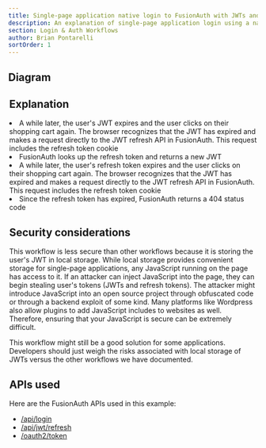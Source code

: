 ```yaml
---
title: Single-page application native login to FusionAuth with JWTs and refresh tokens in local storage
description: An explanation of single-page application login using a native login form that submits directly to FusionAuth with JWTs in local storage and refresh tokens in cookies
section: Login & Auth Workflows
author: Brian Pontarelli
sortOrder: 1
---
```


<Intro/>

## Diagram

<Legend/>

<Diagram/>

## Explanation

<OrderedList>
  <Step1/>
  <Step2/>
  <Step3/>
  <Step4/>
  <Step5/>
  <Step6/>
  <li>A while later, the user's JWT expires and the user clicks on their shopping cart again. The browser recognizes that the JWT has expired and makes a request directly to the JWT refresh API in FusionAuth. This request includes the refresh token cookie</li>
  <li>FusionAuth looks up the refresh token and returns a new JWT</li>
  <Step7/>
  <Step8/>
  <li>A while later, the user's refresh token expires and the user clicks on their shopping cart again. The browser recognizes that the JWT has expired and makes a request directly to the JWT refresh API in FusionAuth. This request includes the refresh token cookie</li>
  <li>Since the refresh token has expired, FusionAuth returns a 404 status code</li>
  <Step9/>
  <Step10/>
  <Step11/>
  <Step12/>
  <Step13/>
  <Step14/>
  <Step15/>
  <Step16/>
  <Step17/>
</OrderedList>

## Security considerations

This workflow is less secure than other workflows because it is storing the user's JWT in local storage. While local storage provides convenient storage for single-page applications, any JavaScript running on the page has access to it. If an attacker can inject JavaScript into the page, they can begin stealing user's tokens (JWTs and refresh tokens). The attacker might introduce JavaScript into an open source project through obfuscated code or through a backend exploit of some kind. Many platforms like Wordpress also allow plugins to add JavaScript includes to websites as well. Therefore, ensuring that your JavaScript is secure can be extremely difficult.

This workflow might still be a good solution for some applications. Developers should just weigh the risks associated with local storage of JWTs versus the other workflows we have documented.

## APIs used

Here are the FusionAuth APIs used in this example:

* [/api/login](/docs/v1/tech/apis/login#authenticate-a-user)
* [/api/jwt/refresh](/docs/v1/tech/apis/jwt#refresh-a-jwt)
* [/oauth2/token](/docs/v1/tech/oauth/endpoints#refresh-token-grant-request)
